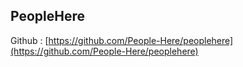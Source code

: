 
<Meta title="PeopleHere Storybook" />

## PeopleHere

Github : [https://github.com/People-Here/peoplehere](https://github.com/People-Here/peoplehere)
